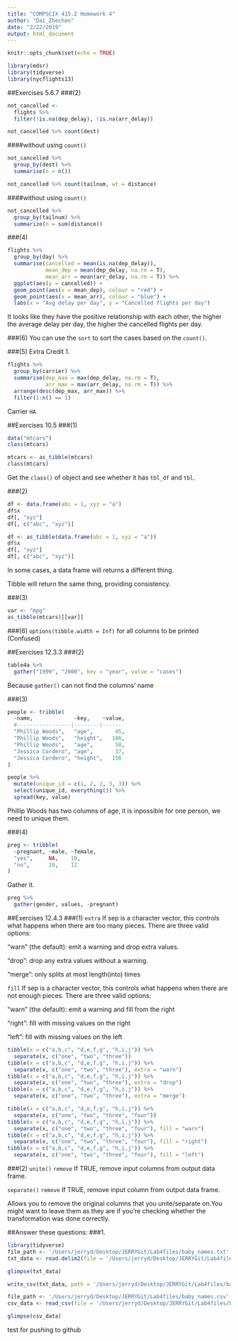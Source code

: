 ```yaml
---
title: "COMPSCIX 415.2 Homework 4"
author: "Dai_Zhechen"
date: "2/22/2019"
output: html_document
---
```


```r
knitr::opts_chunk$set(echo = TRUE)
```
```r
library(mdsr)
library(tidyverse)
library(nycflights13)
```
##Exercises 5.6.7
###(2)

```r
not_cancelled <-
  flights %>% 
  filter(!is.na(dep_delay), !is.na(arr_delay))
```
```r
not_cancelled %>% count(dest)
```
####without using `count()`
```r
not_cancelled %>%
  group_by(dest) %>%
  summarise(n = n())
```
```r
not_cancelled %>% count(tailnum, wt = distance)
```
####without using `count()`
```r
not_cancelled %>%
  group_by(tailnum) %>%
  summarize(n = sum(distance))
```

###(4)
```r
flights %>%
  group_by(day) %>%
  summarise(cancelled = mean(is.na(dep_delay)),
            mean_dep = mean(dep_delay, na.rm = T),
            mean_arr = mean(arr_delay, na.rm = T)) %>%
  ggplot(aes(y = cancelled)) +
  geom_point(aes(x = mean_dep), colour = "red") +
  geom_point(aes(x = mean_arr), colour = "blue") +
  labs(x = "Avg delay per day", y = "Cancelled flights per day")
```

It looks like they have the positive relationship with each other, the higher the average delay per day, the higher the cancelled flights per day.

###(6)
You can use the `sort` to sort the cases based on the `count()`.

###(5) Extra Credit
1.
```r
flights %>%
  group_by(carrier) %>%
  summarise(dep_max = max(dep_delay, na.rm = T),
            arr_max = max(arr_delay, na.rm = T)) %>%
  arrange(desc(dep_max, arr_max)) %>%
  filter(1:n() == 1)
```

Carrier `HA`

##Exercises 10.5
###(1)
```r
data("mtcars")
class(mtcars)

mtcars <- as_tibble(mtcars)
class(mtcars)
```

Get the `class()` of object and see whether it has `tbl_df` and `tbl`.

###(2)
```r
df <- data.frame(abc = 1, xyz = "a")
df$x
df[, "xyz"]
df[, c("abc", "xyz")]
```

```r
df <- as_tibble(data.frame(abc = 1, xyz = "a"))
df$x
df[, "xyz"]
df[, c("abc", "xyz")]
```

In some cases, a data frame will returns a different thing.

Tibble will return the same thing, providing consistency.

###(3)
```r
var <- "mpg"
as_tibble(mtcars)[[var]]
```

###(6)
`options(tibble.width = Inf)` for all columns to be printed (Confused)

##Exercises 12.3.3
###(2)
```r
table4a %>% 
  gather("1999", "2000", key = "year", value = "cases")
```

Because `gather()` can not find the columns' name

###(3)
```r
people <- tribble(
  ~name,             ~key,    ~value,
  #-----------------|--------|------
  "Phillip Woods",   "age",       45,
  "Phillip Woods",   "height",   186,
  "Phillip Woods",   "age",       50,
  "Jessica Cordero", "age",       37,
  "Jessica Cordero", "height",   156
)
```
```r
people %>%
  mutate(unique_id = c(1, 2, 2, 3, 3)) %>%
  select(unique_id, everything()) %>%
  spread(key, value)
```

Phillip Woods has two columns of age, it is inpossible for one person, we need to unique them.

###(4)
```r
preg <- tribble(
  ~pregnant, ~male, ~female,
  "yes",     NA,    10,
  "no",      20,    12
)
```

Gather it.
```r
preg %>%
  gather(gender, values, -pregnant)
```

##Exercises 12.4.3
###(1)
`extra` If sep is a character vector, this controls what happens when there are too many pieces. There are three valid options:

"warn" (the default): emit a warning and drop extra values.

"drop": drop any extra values without a warning.

"merge": only splits at most length(into) times

`fill` If sep is a character vector, this controls what happens when there are not enough pieces. There are three valid options:

"warn" (the default): emit a warning and fill from the right

"right": fill with missing values on the right

"left": fill with missing values on the left

```r
tibble(x = c("a,b,c", "d,e,f,g", "h,i,j")) %>% 
  separate(x, c("one", "two", "three"))
tibble(x = c("a,b,c", "d,e,f,g", "h,i,j")) %>% 
  separate(x, c("one", "two", "three"), extra = "warn")
tibble(x = c("a,b,c", "d,e,f,g", "h,i,j")) %>% 
  separate(x, c("one", "two", "three"), extra = "drop")
tibble(x = c("a,b,c", "d,e,f,g", "h,i,j")) %>% 
  separate(x, c("one", "two", "three"), extra = "merge")
```
```r
tibble(x = c("a,b,c", "d,e,f,g", "h,i,j")) %>% 
  separate(x, c("one", "two", "three", "four"))
tibble(x = c("a,b,c", "d,e,f,g", "h,i,j")) %>% 
  separate(x, c("one", "two", "three", "four"), fill = "warn")
tibble(x = c("a,b,c", "d,e,f,g", "h,i,j")) %>% 
  separate(x, c("one", "two", "three", "four"), fill = "right")
tibble(x = c("a,b,c", "d,e,f,g", "h,i,j")) %>% 
  separate(x, c("one", "two", "three", "four"), fill = "left")
```

###(2)
`unite()` `remove`	If TRUE, remove input columns from output data frame.

`separate()` `remove`	If TRUE, remove input column from output data frame.

Allows you to remove the original columns that you unite/separate on.You might want to leave them as they are if you're checking whether the transformation was done correctly.

##Answer these questions:
###1.
```r
library(tidyverse)
file_path <- '/Users/jerryd/Desktop/JERRYGit/Lab4files/baby_names.txt'
txt_data <- read.delim2(file = '/Users/jerryd/Desktop/JERRYGit/Lab4files/baby_names.txt', sep = "|")
```
```r
glimpse(txt_data)
```
```r
write_csv(txt_data, path = '/Users/jerryd/Desktop/JERRYGit/Lab4files/baby_names.csv')
```
```r
file_path <- '/Users/jerryd/Desktop/JERRYGit/Lab4files/baby_names.csv'
csv_data <- read_csv(file = '/Users/jerryd/Desktop/JERRYGit/Lab4files/baby_names.csv')
```
```r
glimpse(csv_data)
```

test for pushing to github